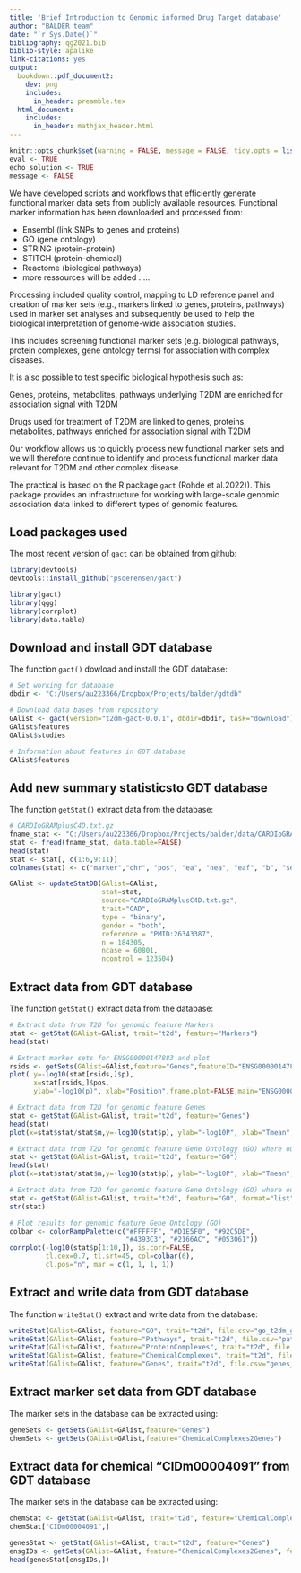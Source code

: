 ```yaml
---
title: 'Brief Introduction to Genomic informed Drug Target database'
author: "BALDER team"
date: "`r Sys.Date()`"
bibliography: qg2021.bib
biblio-style: apalike
link-citations: yes
output:
  bookdown::pdf_document2:
    dev: png
    includes:
      in_header: preamble.tex
  html_document:
    includes:
      in_header: mathjax_header.html
---
```



```r
knitr::opts_chunk$set(warning = FALSE, message = FALSE, tidy.opts = list(width.cutoff = 70), tidy = TRUE)
eval <- TRUE
echo_solution <- TRUE
message <- FALSE
```


We have developed scripts and workflows that efficiently generate functional marker data sets from publicly available resources. 
Functional marker information has been downloaded and processed from:
 
- Ensembl (link SNPs to genes and proteins)
- GO (gene ontology)
- STRING (protein-protein)
- STITCH (protein-chemical)
- Reactome (biological pathways)
- more ressources will be added .....

Processing included quality control, mapping to LD reference panel and creation of marker sets (e.g., markers linked to genes, proteins, pathways) used in marker set analyses and subsequently be used to help the biological interpretation of genome-wide association studies. 

This includes screening functional marker sets (e.g. biological pathways, protein complexes, gene ontology terms) for association with complex diseases. 

It is also possible to test specific biological hypothesis such as:

Genes, proteins, metabolites, pathways underlying T2DM are enriched for association signal with T2DM 

Drugs used for treatment of T2DM are linked to genes, proteins, metabolites, pathways enriched for association signal with T2DM 

Our workflow allows us to quickly process new functional marker sets and we will therefore continue to identify and process functional marker data relevant for T2DM and other complex disease. 

The practical is based on the R package `gact` (Rohde et al.2022)). This package provides an infrastructure for working with large-scale genomic association data linked to different types of genomic features.


## Load packages used {.unlisted .unnumbered} 

The most recent version of `gact` can be obtained from github:

```r
library(devtools)
devtools::install_github("psoerensen/gact")
```

```r
library(gact)
library(qgg)
library(corrplot)
library(data.table)
```

## Download and install GDT database {.unlisted .unnumbered} 
The function `gact()` dowload and install the GDT database: 
```r
# Set working for database
dbdir <- "C:/Users/au223366/Dropbox/Projects/balder/gdtdb"

# Download data bases from repository
GAlist <- gact(version="t2dm-gact-0.0.1", dbdir=dbdir, task="download")
GAlist$features
GAlist$studies

# Information about features in GDT database
GAlist$features

```

## Add new summary statisticsto  GDT database {.unlisted .unnumbered} 
The function `getStat()` extract data from the database: 
```r

# CARDIoGRAMplusC4D.txt.gz
fname_stat <- "C:/Users/au223366/Dropbox/Projects/balder/data/CARDIoGRAMplusC4D.txt.gz"
stat <- fread(fname_stat, data.table=FALSE)
head(stat)
stat <- stat[, c(1:6,9:11)]
colnames(stat) <- c("marker","chr", "pos", "ea", "nea", "eaf", "b", "seb", "p")

GAlist <- updateStatDB(GAlist=GAlist,
                       stat=stat,
                       source="CARDIoGRAMplusC4D.txt.gz",
                       trait="CAD",
                       type = "binary",
                       gender = "both",
                       reference = "PMID:26343387",
                       n = 184305,
                       ncase = 60801,
                       ncontrol = 123504)
```



## Extract data from GDT database {.unlisted .unnumbered} 
The function `getStat()` extract data from the database: 
```r

# Extract data from T2D for genomic feature Markers
stat <- getStat(GAlist=GAlist, trait="t2d", feature="Markers")
head(stat)

# Extract marker sets for ENSG00000147883 and plot
rsids <- getSets(GAlist=GAlist,feature="Genes",featureID="ENSG00000147883")
plot( y=-log10(stat[rsids,]$p),
      x=stat[rsids,]$pos,
      ylab="-log10(p)", xlab="Position",frame.plot=FALSE,main="ENSG00000147883")

# Extract data from T2D for genomic feature Genes
stat <- getStat(GAlist=GAlist, trait="t2d", feature="Genes")
head(stat)
plot(x=stat$stat/stat$m,y=-log10(stat$p), ylab="-log10P", xlab="Tmean",frame.plot=FALSE,main="Genes")

# Extract data from T2D for genomic feature Gene Ontology (GO) where output format is a data frame 
stat <- getStat(GAlist=GAlist, trait="t2d", feature="GO")
head(stat)
plot(x=stat$stat/stat$m,y=-log10(stat$p), ylab="-log10P", xlab="Tmean",frame.plot=FALSE,main="GO")

# Extract data from T2D for genomic feature Gene Ontology (GO) where output format is list 
stat <- getStat(GAlist=GAlist, trait="t2d", feature="GO", format="list", cls=c("p=1e.04","p=0.001","p=0.05","p=0.1","p=0.95"))
str(stat)

# Plot results for genomic feature Gene Ontology (GO) 
colbar <- colorRampPalette(c("#FFFFFF", "#D1E5F0", "#92C5DE",
                             "#4393C3", "#2166AC", "#053061"))
corrplot(-log10(stat$p[1:10,]), is.corr=FALSE,
         tl.cex=0.7, tl.srt=45, col=colbar(6),
         cl.pos="n", mar = c(1, 1, 1, 1))
```

## Extract and write data from GDT database {.unlisted .unnumbered} 
The function `writeStat()` extract and write data from the database: 
```r
writeStat(GAlist=GAlist, feature="GO", trait="t2d", file.csv="go_t2dm_gcta.csv")
writeStat(GAlist=GAlist, feature="Pathways", trait="t2d", file.csv="pathways_t2dm_gcta.csv")
writeStat(GAlist=GAlist, feature="ProteinComplexes", trait="t2d", file.csv="proteincomplexes_t2dm_gcta.csv")
writeStat(GAlist=GAlist, feature="ChemicalComplexes", trait="t2d", file.csv="chemicalcomplexes_t2dm_gcta.csv")
writeStat(GAlist=GAlist, feature="Genes", trait="t2d", file.csv="genes_t2dm_gcta.csv")
```

## Extract marker set data from GDT database {.unlisted .unnumbered} 
The marker sets in the database can be extracted using: 
```r
geneSets <- getSets(GAlist=GAlist,feature="Genes")
chemSets <- getSets(GAlist=GAlist,feature="ChemicalComplexes2Genes")

```

## Extract data for chemical "CIDm00004091" from GDT database {.unlisted .unnumbered} 
The marker sets in the database can be extracted using: 
```r
chemStat <- getStat(GAlist=GAlist, trait="t2d", feature="ChemicalComplexes", cls=c("p=1e.04","p=0.001","p=0.05","p=0.1","p=0.95"))
chemStat["CIDm00004091",]

genesStat <- getStat(GAlist=GAlist, trait="t2d", feature="Genes")
ensgIDs <- getSets(GAlist=GAlist, feature="ChemicalComplexes2Genes", featureID="CIDm00004091")
head(genesStat[ensgIDs,])


```
